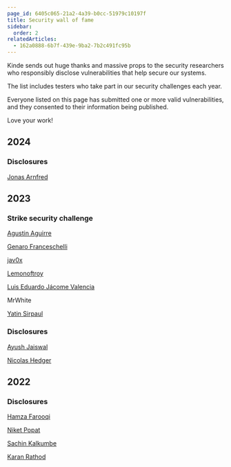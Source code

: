 ```yaml
---
page_id: 6405c065-21a2-4a39-b0cc-51979c10197f
title: Security wall of fame
sidebar:
  order: 2
relatedArticles:
  - 162a0888-6b7f-439e-9ba2-7b2c491fc95b
---
```


Kinde sends out huge thanks and massive props to the security researchers who responsibly disclose vulnerabilities that help secure our systems.

The list includes testers who take part in our security challenges each year.

Everyone listed on this page has submitted one or more valid vulnerabilities, and they consented to their information being published.

Love your work!

## 2024

### Disclosures

[Jonas Arnfred](https://www.linkedin.com/in/jonasarnfred/)

## 2023

### Strike security challenge

[Agustin Aguirre](https://www.linkedin.com/in/agus1/)

[Genaro Franceschelli](https://www.linkedin.com/in/g-franceschelli/)

[jav0x](https://www.linkedin.com/in/javier-bernardo-210b70178/)

[Lemonoftroy](https://www.linkedin.com/in/apedrazzoli)

[Luis Eduardo Jácome Valencia](https://www.linkedin.com/in/mortalpoison/)

MrWhite

[Yatin Sirpaul](https://in.linkedin.com/in/yatin-sirpaul-7a323674)

### Disclosures

[Ayush Jaiswal](https://www.linkedin.com/in/jaiswal-ayush/)

[Nicolas Hedger](https://www.linkedin.com/in/nhedger/)

## 2022

### Disclosures

[Hamza Farooqi](https://www.linkedin.com/in/hamza-farooqi-a87509204)

[Niket Popat](https://twitter.com/niketatbar)

[Sachin Kalkumbe](https://www.linkedin.com/in/sachin-kalkumbe-462824201/)

[Karan Rathod](https://www.linkedin.com/in/karan-rathod-35aa951b1)
